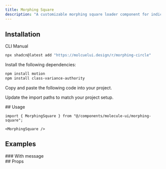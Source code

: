 ```yaml
---
title: Morphing Square
description: "A customizable morphing square loader component for indicating loading states in your application. Features smooth shape transitions and optional loading messages."
---
```


<ComponentPreview name="morphing-square-demo" />

## Installation

<Tabs defaultValue='cli'>

<TabsList>
  <TabsTrigger value="cli">CLI</TabsTrigger>
  <TabsTrigger value="manual">Manual</TabsTrigger>
</TabsList>

<TabsContent value='cli'>

```bash
npx shadcn@latest add "https://molcuelui.design/r/morphing-circle"
```

</TabsContent>

<TabsContent value='manual'>

<Steps>

<Step>Install the following dependencies:</Step>

```bash
npm install motion
npm install class-variance-authority
```

<Step>Copy and paste the following code into your project.</Step>

<ComponentSource
  title="components/molecule-ui/spinning-circle.tsx"
  name="morphing-square"
/>

<Step>Update the import paths to match your project setup.</Step>

</Steps>

</TabsContent>

</Tabs>

<div className='mb-6'>
## Usage

```tsx
import { MorphingSquare } from "@/components/molecule-ui/morphing-square";
```

```tsx
<MorphingSquare />
```

</div>

## Examples

<div>
### With message

<ComponentPreview name="morphing-square-with-message-demo" />

</div>

<div>
## Props

<AutoTypeTable
  path="registry/molecule-ui/morphing-square.tsx"
  name="MorphingSquareProps"
/>

</div>
